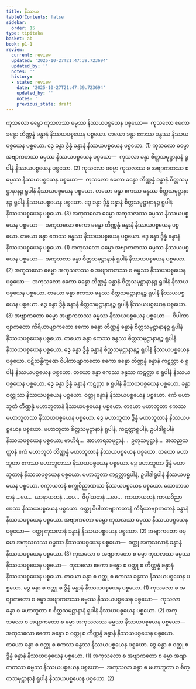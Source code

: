 ```yaml
---
title: နိဿယ
tableOfContents: false
sidebar:
  order: 15
type: tipitaka
basket: ab
book: p1-1
review:
  current: review
  updated: '2025-10-27T21:47:39.723694'
  updated_by: ''
  notes: ''
  history:
  - state: review
    date: '2025-10-27T21:47:39.723694'
    updated_by: ''
    notes: ''
    previous_state: draft
---
```



<ReviewStatus review={frontmatter.review} showDetails={true} />

<HypothesisAnnotation frontmatter={frontmatter} />

<DynamicBreadcrumb />

<Division number="285" book="p1-1" e="ch" v="36" p="86">

<Paragraph number="880" book="p1-1">
ကုသလော ဓမ္မော ကုသလဿ ဓမ္မဿ နိဿယပစ္စယေန ပစ္စယော—  ကုသလော ဧကော ခန္ဓော တိဏ္ဏန္နံ ခန္ဓာနံ နိဿယပစ္စယေန ပစ္စယော. တယော ခန္ဓာ ဧကဿ ခန္ဓဿ နိဿယပစ္စယေန ပစ္စယော. ဒွေ ခန္ဓာ ဒွိန္နံ ခန္ဓာနံ နိဿယပစ္စယေန ပစ္စယော. (1)
</Paragraph>

<Paragraph number="881" book="p1-1">
ကုသလော ဓမ္မော အဗျာကတဿ ဓမ္မဿ နိဿယပစ္စယေန ပစ္စယော—  ကုသလာ ခန္ဓာ စိတ္တသမုဋ္ဌာနာနံ ရူပါနံ နိဿယပစ္စယေန ပစ္စယော. (2)
</Paragraph>

<Paragraph number="882" book="p1-1">
ကုသလော ဓမ္မော ကုသလဿ စ အဗျာကတဿ စ ဓမ္မဿ နိဿယပစ္စယေန ပစ္စယော—  ကုသလော ဧကော ခန္ဓော တိဏ္ဏန္နံ ခန္ဓာနံ စိတ္တသမုဋ္ဌာနာနဉ္စ ရူပါနံ နိဿယပစ္စယေန ပစ္စယော. တယော ခန္ဓာ ဧကဿ ခန္ဓဿ စိတ္တသမုဋ္ဌာနာနဉ္စ ရူပါနံ နိဿယပစ္စယေန ပစ္စယော. ဒွေ ခန္ဓာ ဒွိန္နံ ခန္ဓာနံ စိတ္တသမုဋ္ဌာနာနဉ္စ ရူပါနံ နိဿယပစ္စယေန ပစ္စယော. (3)
</Paragraph>

<Paragraph number="883" book="p1-1">
အကုသလော ဓမ္မော အကုသလဿ ဓမ္မဿ နိဿယပစ္စယေန ပစ္စယော—  အကုသလော ဧကော ခန္ဓော တိဏ္ဏန္နံ ခန္ဓာနံ နိဿယပစ္စယေန ပစ္စယော. တယော ခန္ဓာ ဧကဿ ခန္ဓဿ နိဿယပစ္စယေန ပစ္စယော. ဒွေ ခန္ဓာ ဒွိန္နံ ခန္ဓာနံ နိဿယပစ္စယေန ပစ္စယော. (1)
</Paragraph>

<Paragraph number="884" book="p1-1">
အကုသလော ဓမ္မော အဗျာကတဿ ဓမ္မဿ နိဿယပစ္စယေန ပစ္စယော—  အကုသလာ ခန္ဓာ စိတ္တသမုဋ္ဌာနာနံ ရူပါနံ နိဿယပစ္စယေန ပစ္စယော. (2)
</Paragraph>

<Paragraph number="885" book="p1-1">
အကုသလော ဓမ္မော အကုသလဿ စ အဗျာကတဿ စ ဓမ္မဿ နိဿယပစ္စယေန ပစ္စယော—  အကုသလော ဧကော ခန္ဓော တိဏ္ဏန္နံ ခန္ဓာနံ စိတ္တသမုဋ္ဌာနာနဉ္စ ရူပါနံ နိဿယပစ္စယေန ပစ္စယော. တယော ခန္ဓာ ဧကဿ ခန္ဓဿ စိတ္တသမုဋ္ဌာနာနဉ္စ ရူပါနံ နိဿယပစ္စယေန ပစ္စယော. ဒွေ ခန္ဓာ ဒွိန္နံ ခန္ဓာနံ စိတ္တသမုဋ္ဌာနာနဉ္စ ရူပါနံ နိဿယပစ္စယေန ပစ္စယော. (3)
</Paragraph>

<Paragraph number="886" book="p1-1">
အဗျာကတော ဓမ္မော အဗျာကတဿ ဓမ္မဿ နိဿယပစ္စယေန ပစ္စယော—  ဝိပါကာဗျာကတော ကိရိယာဗျာကတော ဧကော ခန္ဓော တိဏ္ဏန္နံ ခန္ဓာနံ စိတ္တသမုဋ္ဌာနာနဉ္စ ရူပါနံ နိဿယပစ္စယေန ပစ္စယော. တယော ခန္ဓာ ဧကဿ ခန္ဓဿ စိတ္တသမုဋ္ဌာနာနဉ္စ ရူပါနံ နိဿယပစ္စယေန ပစ္စယော. ဒွေ ခန္ဓာ ဒွိန္နံ ခန္ဓာနံ စိတ္တသမုဋ္ဌာနာနဉ္စ ရူပါနံ နိဿယပစ္စယေန ပစ္စယော. ပဋိသန္ဓိက္ခဏေ ဝိပါကာဗျာကတော ဧကော ခန္ဓော တိဏ္ဏန္နံ ခန္ဓာနံ ကဋတ္တာ စ ရူပါနံ နိဿယပစ္စယေန ပစ္စယော. တယော ခန္ဓာ ဧကဿ ခန္ဓဿ ကဋတ္တာ စ ရူပါနံ နိဿယပစ္စယေန ပစ္စယော. ဒွေ ခန္ဓာ ဒွိန္နံ ခန္ဓာနံ ကဋတ္တာ စ ရူပါနံ နိဿယပစ္စယေန ပစ္စယော. ခန္ဓာ ဝတ္ထုဿ နိဿယပစ္စယေန ပစ္စယော. ဝတ္ထု ခန္ဓာနံ နိဿယပစ္စယေန ပစ္စယော. ဧကံ မဟာဘူတံ တိဏ္ဏန္နံ မဟာဘူတာနံ နိဿယပစ္စယေန ပစ္စယော. တယော မဟာဘူတာ ဧကဿ မဟာဘူတဿ နိဿယပစ္စယေန ပစ္စယော. ဒွေ မဟာဘူတာ ဒွိန္နံ မဟာဘူတာနံ နိဿယပစ္စယေန ပစ္စယော. မဟာဘူတာ စိတ္တသမုဋ္ဌာနာနံ ရူပါနံ, ကဋတ္တာရူပါနံ, ဥပါဒါရူပါနံ နိဿယပစ္စယေန ပစ္စယော; ဗာဟိရံ…  အာဟာရသမုဋ္ဌာနံ…  ဥတုသမုဋ္ဌာနံ…  အသညသတ္တာနံ ဧကံ မဟာဘူတံ တိဏ္ဏန္နံ မဟာဘူတာနံ နိဿယပစ္စယေန ပစ္စယော. တယော မဟာဘူတာ ဧကဿ မဟာဘူတဿ နိဿယပစ္စယေန ပစ္စယော. ဒွေ မဟာဘူတာ ဒွိန္နံ မဟာဘူတာနံ နိဿယပစ္စယေန ပစ္စယော. မဟာဘူတာ ကဋတ္တာရူပါနံ, ဥပါဒါရူပါနံ နိဿယပစ္စယေန ပစ္စယော. စက္ခာယတနံ စက္ခုဝိညာဏဿ နိဿယပစ္စယေန ပစ္စယော. သောတာယတနံ …ပေ…  ဃာနာယတနံ …ပေ…  ဇိဝှါယတနံ …ပေ…  ကာယာယတနံ ကာယဝိညာဏဿ နိဿယပစ္စယေန ပစ္စယော. ဝတ္ထု ဝိပါကာဗျာကတာနံ ကိရိယာဗျာကတာနံ ခန္ဓာနံ နိဿယပစ္စယေန ပစ္စယော.
</Paragraph>

<Paragraph number="887" book="p1-1">
အဗျာကတော ဓမ္မော ကုသလဿ ဓမ္မဿ နိဿယပစ္စယေန ပစ္စယော—  ဝတ္ထု ကုသလာနံ ခန္ဓာနံ နိဿယပစ္စယေန ပစ္စယော. (2)
</Paragraph>

<Paragraph number="888" book="p1-1">
အဗျာကတော ဓမ္မော အကုသလဿ ဓမ္မဿ နိဿယပစ္စယေန ပစ္စယော—  ဝတ္ထု အကုသလာနံ ခန္ဓာနံ နိဿယပစ္စယေန ပစ္စယော. (3)
</Paragraph>

</Division>
<Division number="286" book="p1-1" e="ch" v="36" p="86">

<Paragraph number="889" book="p1-1">
ကုသလော စ အဗျာကတော စ ဓမ္မာ ကုသလဿ ဓမ္မဿ နိဿယပစ္စယေန ပစ္စယော—  ကုသလော ဧကော ခန္ဓော စ ဝတ္ထု စ တိဏ္ဏန္နံ ခန္ဓာနံ နိဿယပစ္စယေန ပစ္စယော. တယော ခန္ဓာ စ ဝတ္ထု စ ဧကဿ ခန္ဓဿ နိဿယပစ္စယေန ပစ္စယော. ဒွေ ခန္ဓာ စ ဝတ္ထု စ ဒွိန္နံ ခန္ဓာနံ နိဿယပစ္စယေန ပစ္စယော. (1)
</Paragraph>

<Paragraph number="890" book="p1-1">
ကုသလော စ အဗျာကတော စ ဓမ္မာ အဗျာကတဿ ဓမ္မဿ နိဿယပစ္စယေန ပစ္စယော—  ကုသလာ ခန္ဓာ စ မဟာဘူတာ စ စိတ္တသမုဋ္ဌာနာနံ ရူပါနံ နိဿယပစ္စယေန ပစ္စယော. (2)
</Paragraph>

<Paragraph number="891" book="p1-1">
အကုသလော စ အဗျာကတော စ ဓမ္မာ အကုသလဿ ဓမ္မဿ နိဿယပစ္စယေန ပစ္စယော—  အကုသလော ဧကော ခန္ဓော စ ဝတ္ထု စ တိဏ္ဏန္နံ ခန္ဓာနံ နိဿယပစ္စယေန ပစ္စယော. တယော ခန္ဓာ စ ဝတ္ထု စ ဧကဿ ခန္ဓဿ နိဿယပစ္စယေန ပစ္စယော. ဒွေ ခန္ဓာ စ ဝတ္ထု စ ဒွိန္နံ ခန္ဓာနံ နိဿယပစ္စယေန ပစ္စယော. (1)
</Paragraph>

<Paragraph number="892" book="p1-1">
အကုသလော စ အဗျာကတော စ ဓမ္မာ အဗျာကတဿ ဓမ္မဿ နိဿယပစ္စယေန ပစ္စယော—  အကုသလာ ခန္ဓာ စ မဟာဘူတာ စ စိတ္တသမုဋ္ဌာနာနံ ရူပါနံ နိဿယပစ္စယေန ပစ္စယော. (2)
</Paragraph>
</Division>